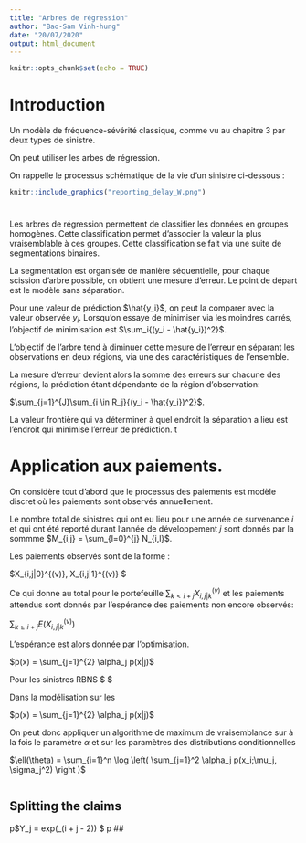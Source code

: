 ---
title: "Arbres de régression"
author: "Bao-Sam Vinh-hung"
date: "20/07/2020"
output: html_document
---

```{r, include=FALSE}
knitr::opts_chunk$set(echo = TRUE)
```


# Introduction

Un modèle de fréquence-sévérité classique, comme vu au chapitre 3 par deux types de sinistre.

On peut utiliser les arbes de régression. 

On rappelle le processus schématique de la vie d'un sinistre ci-dessous : 

```{r, echo=FALSE, fig.cap="From Jewell", out.width = '100%'}

knitr::include_graphics("reporting_delay_W.png")
```

# 
Les arbres de régression permettent de classifier les données en groupes homogènes. Cette classification permet d'associer la valeur la plus vraisemblable à ces groupes. Cette classification se fait via une suite de segmentations binaires. 

La segmentation est organisée de manière séquentielle, pour chaque scission d'arbre possible, on obtient une mesure d'erreur. Le point de départ est le modèle sans séparation. 

Pour une valeur de prédiction $\hat{y_i}$, on peut la comparer avec la valeur observée $y_i$. Lorsqu'on essaye de minimiser via les moindres carrés, l'objectif de minimisation est $\sum_i{(y_i - \hat{y_i})^2}$.

L'objectif de l'arbre tend à diminuer cette mesure de l'erreur en séparant les observations en deux régions, via une des caractéristiques de l'ensemble.  

La mesure d'erreur devient alors la somme des erreurs sur chacune des régions, la prédiction étant dépendante de la région d'observation:

$\sum_{j=1}^{J}\sum_{i \in R_j}{(y_i - \hat{y_i})^2}$.

La valeur frontière qui va déterminer à quel endroit la séparation a lieu est l'endroit qui minimise l'erreur de prédiction. 
t


# Application aux paiements.

On considère tout d'abord que le processus des paiements est modèle discret où les paiements sont observés annuellement.

Le nombre total de sinistres qui ont eu lieu pour une année de survenance $i$ et qui ont été reporté durant l'année de développement $j$ sont donnés par la sommme $M_{i,j} = \sum_{l=0}^{j} N_{i,l}$.

Les paiements observés sont de la forme :

$X_{i,j|0}^{(v)}, X_{i,j|1}^{(v)} $ 

Ce qui donne au total pour le portefeuille $\sum_{k < i+j} X_{i,j|k}^{(v)}$ et les paiements attendus sont donnés par l'espérance des paiements non encore observés:

$\sum_{k \ge i+j}E(X_{i,j|k}^{(v)})$ 


L'espérance est alors donnée par l'optimisation.


$p(x) = \sum_{j=1}^{2} \alpha_j p(x|j)$


Pour les sinistres RBNS 
$ $



Dans la modélisation sur les 



$p(x) = \sum_{j=1}^{2} \alpha_j p(x|j)$ 

On peut donc appliquer un algorithme de maximum de vraisemblance sur à la fois le paramètre $\alpha$ et sur les paramètres des distributions conditionnelles


$\ell(\theta) = \sum_{i=1}^n \log \left( \sum_{j=1}^2 \alpha_j p(x_i;\mu_j, \sigma_j^2) \right )$


```{r}

```


## Splitting the claims

p$Y_j = exp(\gamma_(i + j - 2)) $
 p
## 





